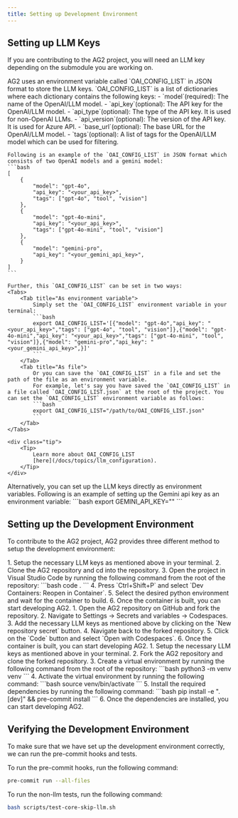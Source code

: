 ```yaml
---
title: Setting up Development Environment
---
```


## Setting up LLM Keys

If you are contributing to the AG2 project, you will need an LLM key depending on the submodule you are working on.

<Tabs>
  <Tab title="Using OAI_CONFIG_LIST">
    AG2 uses an environment variable called `OAI_CONFIG_LIST` in JSON format to store the LLM keys. `OAI_CONFIG_LIST` is a list of dictionaries where each dictionary contains the following keys:
        - `model`(required): The name of the OpenAI/LLM model.
        - `api_key`(optional): The API key for the OpenAI/LLM model.
        - `api_type`(optional): The type of the API key. It is used for non-OpenAI LLMs.
        - `api_version`(optional): The version of the API key. It is used for Azure API.
        - `base_url`(optional): The base URL for the OpenAI/LLM model.
        - `tags`(optional): A list of tags for the OpenAI/LLM model which can be used for filtering.

    Following is an example of the `OAI_CONFIG_LIST` in JSON format which consists of two OpenAI models and a gemini model:
    ```bash
    [
        {
            "model": "gpt-4o",
            "api_key": "<your_api_key>",
            "tags": ["gpt-4o", "tool", "vision"]
        },
        {
            "model": "gpt-4o-mini",
            "api_key": "<your_api_key>",
            "tags": ["gpt-4o-mini", "tool", "vision"]
        },
        {
            "model": "gemini-pro",
            "api_key": "<your_gemini_api_key>",
        }
    ]
    ```

    Further, this `OAI_CONFIG_LIST` can be set in two ways:
    <Tabs>
        <Tab title="As environment variable">
            Simply set the `OAI_CONFIG_LIST` environment variable in your terminal:
            ```bash
            export OAI_CONFIG_LIST='[{"model": "gpt-4o","api_key": "<your_api_key>","tags": ["gpt-4o", "tool", "vision"]},{"model": "gpt-4o-mini","api_key": "<your_api_key>","tags": ["gpt-4o-mini", "tool", "vision"]},{"model": "gemini-pro","api_key": "<your_gemini_api_key>",}]'
            ```
        </Tab>
        <Tab title="As file">
            Or you can save the `OAI_CONFIG_LIST` in a file and set the path of the file as an environment variable.
            For example, let's say you have saved the `OAI_CONFIG_LIST` in a file called `OAI_CONFIG_LIST.json` at the root of the project. You can set the `OAI_CONFIG_LIST` environment variable as follows:
            ```bash
            export OAI_CONFIG_LIST="/path/to/OAI_CONFIG_LIST.json"
            ```
        </Tab>
    </Tabs>

    <div class="tip">
        <Tip>
            Learn more about OAI_CONFIG_LIST
            [here](/docs/topics/llm_configuration).
        </Tip>
    </div>
  </Tab>
  <Tab title="Using LLM keys directly">
    Alternatively, you can set up the LLM keys directly as environment variables. Following is an example of setting up the Gemini api key as an environment variable:
    ```bash
    export GEMINI_API_KEY="<your_api_key>"
    ```
  </Tab>
</Tabs>


## Setting up the Development Environment

To contribute to the AG2 project, AG2 provides three different method to setup the development environment:

<Tabs>
  <Tab title="Devcontainers">
    1. Setup the necessary LLM keys as mentioned above in your terminal.
    2. Clone the AG2 repository and cd into the repository.
    3. Open the project in Visual Studio Code by running the following command from the root of the repository:
        ```bash
        code .
        ```
    4. Press `Ctrl+Shift+P` and select `Dev Containers: Reopen in Container`.
    5. Select the desired python environment and wait for the container to build.
    6. Once the container is built, you can start developing AG2.
  </Tab>
  <Tab title="Codespaces">
    1. Open the AG2 repository on GitHub and fork the repository.
    2. Navigate to Settings -> Secrets and variables -> Codespaces.
    3. Add the necessary LLM keys as mentioned above by clicking on the `New repository secret` button.
    4. Navigate back to the forked repository.
    5. Click on the `Code` button and select `Open with Codespaces`.
    6. Once the container is built, you can start developing AG2.
  </Tab>
  <Tab title="Virtual Environment">
    1. Setup the necessary LLM keys as mentioned above in your terminal.
    2. Fork the AG2 repository and clone the forked repository.
    3. Create a virtual environment by running the following command from the root of the repository:
        ```bash
        python3 -m venv venv
        ```
    4. Activate the virtual environment by running the following command:
        ```bash
        source venv/bin/activate
        ```
    5. Install the required dependencies by running the following command:
        ```bash
        pip install -e ".[dev]" && pre-commit install
        ```
    6. Once the dependencies are installed, you can start developing AG2.
  </Tab>
</Tabs>


## Verifying the Development Environment

To make sure that we have set up the development environment correctly, we can run the pre-commit hooks and tests.

To run the pre-commit hooks, run the following command:

```bash
pre-commit run --all-files
```

To run the non-llm tests, run the following command:

```bash
bash scripts/test-core-skip-llm.sh
```
